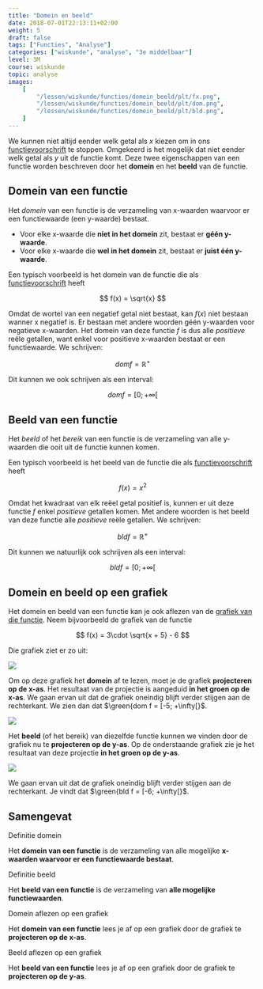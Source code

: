 ```yaml
---
title: "Domein en beeld"
date: 2018-07-01T22:13:11+02:00
weight: 5
draft: false
tags: ["Functies", "Analyse"]
categories: ["wiskunde", "analyse", "3e middelbaar"]
level: 3M
course: wiskunde
topic: analyse
images:
    [
        "/lessen/wiskunde/functies/domein_beeld/plt/fx.png",
        "/lessen/wiskunde/functies/domein_beeld/plt/dom.png",
        "/lessen/wiskunde/functies/domein_beeld/plt/bld.png",
    ]
---
```


We kunnen niet altijd eender welk getal als $x$ kiezen om in ons
[functievoorschrift](voorschrift) te stoppen. Omgekeerd is het mogelijk dat
niet eender welk getal als $y$ uit de functie komt. Deze twee eigenschappen van
een functie worden beschreven door het **domein** en het **beeld** van de
functie.

## Domein van een functie

Het _domein_ van een functie is de verzameling
van x-waarden waarvoor er een functiewaarde <Mute>(een y-waarde)</Mute> bestaat.

-   Voor elke x-waarde die **niet in het domein** zit, bestaat er **géén
    y-waarde**.
-   Voor elke x-waarde die **wel in het domein** zit, bestaat er **juist één
    y-waarde**.

Een typisch voorbeeld is het domein van de functie die als
[functievoorschrift](voorschrift) heeft


$$
f(x) = \sqrt{x}
$$


Omdat de wortel van een negatief
getal niet bestaat, kan $f(x)$ niet bestaan
wanner x negatief is. Er bestaan met andere woorden géén y-waarden voor
negatieve x-waarden.
Het domein van deze functie $f$ is dus alle _positieve_ reële getallen, want
enkel voor positieve x-waarden bestaat er een functiewaarde. We schrijven:


$$
dom f = \mathbb{R}^+
$$


Dit kunnen we ook schrijven als een interval:


$$
dom f = [0; +\infty[%]
$$


## Beeld van een functie

Het _beeld_ of het _bereik_ van een functie is de verzameling
van alle y-waarden die ooit uit de functie kunnen komen.

Een typisch voorbeeld is het beeld van de functie die als
[functievoorschrift](voorschrift) heeft


$$
f(x) = x^2
$$


Omdat het kwadraat van elk reëel getal positief is, kunnen er uit deze functie
$f$ enkel _positieve_ getallen komen. Met andere woorden is het beeld van deze
functie alle _positieve_ reële getallen. We schrijven:


$$
bld f = \mathbb{R}^+
$$


Dit kunnen we natuurlijk ook schrijven als een interval:


$$
bld f = [0; +\infty[%]
$$


## Domein en beeld op een grafiek

Het domein en beeld van een functie kan je ook aflezen van de [grafiek van die
functie](grafiek). Neem bijvoorbeeld de grafiek van de functie

$$
f(x) = 3\cdot \sqrt{x + 5} - 6
$$

Die grafiek ziet er zo uit:

![](plt/fx.png)

Om op deze grafiek het **domein** af te lezen, moet je de grafiek **projecteren
op de x-as**. Het resultaat van de projectie is aangeduid **<span 
class="green">in het groen op de x-as</span>**. <Mute>We gaan ervan uit 
dat de grafiek oneindig blijft verder stijgen aan de rechterkant.</Mute> We zien 
dan dat $\green{dom f = [-5; +\infty[}$.

![](plt/dom.png)

Het **beeld** <Mute>(of het bereik)</Mute> van diezelfde functie kunnen we
vinden door de grafiek nu te **projecteren op de y-as**. Op de onderstaande
grafiek zie je het resultaat van deze projectie
**<span class="green">in het groen op de y-as</span>**.

![](plt/bld.png)

We gaan ervan uit dat de grafiek oneindig blijft verder stijgen aan de 
rechterkant. Je vindt dat $\green{bld f = [-6; +\infty[}$.

## Samengevat

<Attention>

Definitie domein

Het **domein van een functie** is de verzameling van alle mogelijke **x-waarden
waarvoor er een functiewaarde bestaat**.
</Attention>

<Attention>

Definitie beeld

Het **beeld van een functie** is de verzameling van **alle mogelijke functiewaarden**.
</Attention>

<Attention>

Domein aflezen op een grafiek

Het **domein van een functie** lees je af op een grafiek door de grafiek te **projecteren op de x-as**.
</Attention>

<Attention>

Beeld aflezen op een grafiek

Het **beeld van een functie** lees je af op een grafiek door de grafiek te **projecteren op de y-as**.
</Attention>
